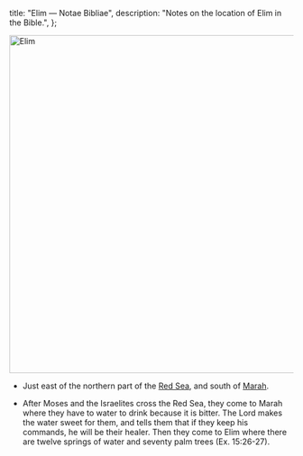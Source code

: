   title: "Elim — Notae Bibliae",
  description: "Notes on the location of Elim in the Bible.",
};

<Initial text="Elim"/>

<Image
  className="sepia rounded"
  src="/places/elim.jpg"
  alt="Elim"
  width="600"
  height="600"
/>

- Just east of the northern part of the [Red Sea](/places/old-testament/exodus/red-sea), and south of [Marah](/places/old-testament/exodus/marah).

- After Moses and the Israelites cross the Red Sea, they come to Marah where they have to water to drink because it is bitter. The Lord makes the water sweet for them, and tells them that if they keep his commands, he will be their healer. Then they come to Elim where there are twelve springs of water and seventy palm trees (Ex. 15:26-27).
